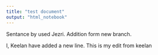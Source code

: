 ```yaml
---
title: "test document"
output: "html_notebook"
---
```


Sentance by used Jezri. 
Addition form new branch.

I, Keelan have added a new line. 
This is my edit from keelan

